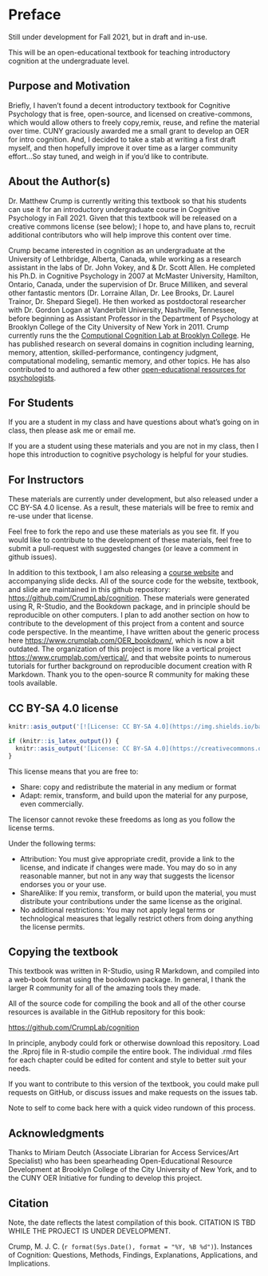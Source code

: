 # Preface {.unnumbered}

Still under development for Fall 2021, but in draft and in-use.

This will be an open-educational textbook for teaching introductory cognition at the undergraduate level. 

## Purpose and Motivation

Briefly, I haven't found a decent introductory textbook for Cognitive Psychology that is free, open-source, and licensed on creative-commons, which would allow others to freely copy,remix, reuse, and refine the material over time. CUNY graciously awarded me a small grant to develop an OER for intro cognition. And, I decided to take a stab at writing a first draft myself, and then hopefully improve it over time as a larger community effort...So stay tuned, and weigh in if you'd like to contribute.

## About the Author(s)

Dr. Matthew Crump is currently writing this textbook so that his students can use it for an introductory undergraduate course in Cognitive Psychology in Fall 2021. Given that this textbook will be released on a creative commons license (see below); I hope to, and have plans to, recruit additional contributors who will help improve this content over time.

Crump became interested in cognition as an undergraduate at the University of Lethbridge, Alberta, Canada, while working as a research assistant in the labs of Dr. John Vokey, and & Dr. Scott Allen. He completed his Ph.D. in Cognitive Psychology in 2007 at McMaster University, Hamilton, Ontario, Canada, under the supervision of Dr. Bruce Milliken, and several other fantastic mentors (Dr. Lorraine Allan, Dr. Lee Brooks, Dr. Laurel Trainor, Dr. Shepard Siegel). He then worked as postdoctoral researcher with Dr. Gordon Logan at Vanderbilt University, Nashville, Tennessee, before beginning as Assistant Professor in the Department of Psychology at Brooklyn College of the City University of New York in 2011. Crump currently runs the the [Computional Cognition Lab at Brooklyn College](https://www.crumplab.com). He has published research on several domains in cognition including learning, memory, attention, skilled-performance, contingency judgment, computational modeling, semantic memory, and other topics. He has also contributed to and authored a few other [open-educational resources for psychologists](https://www.crumplab.com/Books.html).

## For Students

If you are a student in my class and have questions about what's going on in class, then please ask me or email me.

If you are a student using these materials and you are not in my class, then I hope this introduction to cognitive psychology is helpful for your studies. 

## For Instructors

These materials are currently under development, but also released under a CC BY-SA 4.0 license. As a result, these materials will be free to remix and re-use under that license. 

Feel free to fork the repo and use these materials as you see fit. If you would like to contribute to the development of these materials, feel free to submit a pull-request with suggested changes (or leave a comment in github issues).

In addition to this textbook, I am also releasing a [course website](https://www.crumplab.com/cognition/) and accompanying slide decks. All of the source code for the website, textbook, and slide are maintained in this github repository: <https://github.com/CrumpLab/cognition>. These materials were generated using R, R-Studio, and the Bookdown package, and in principle should be reproducible on other computers. I plan to add another section on how to contribute to the development of this project from a content and source code perspective. In the meantime, I have written about the generic process here <https://www.crumplab.com/OER_bookdown/>, which is now a bit outdated. The organization of this project is more like a vertical project [https://www.crumplab.com/vertical/](https://www.crumplab.com/vertical/), and that website points to numerous tutorials for further background on reproducible document creation with R Markdown. Thank you to the open-source R community for making these tools available.

## CC BY-SA 4.0 license

```r
knitr::asis_output('[![License: CC BY-SA 4.0](https://img.shields.io/badge/License-CC%20BY--SA%204.0-lightgrey.svg)](https://creativecommons.org/licenses/by-sa/4.0/)')
```

```r
if (knitr::is_latex_output()) {
  knitr::asis_output('[License: CC BY-SA 4.0](https://creativecommons.org/licenses/by-sa/4.0/)')
}
```

This license means that you are free to:

- Share: copy and redistribute the material in any medium or format
- Adapt: remix, transform, and build upon the material for any purpose, even commercially.

The licensor cannot revoke these freedoms as long as you follow the license terms.

Under the following terms:

- Attribution: You must give appropriate credit, provide a link to the license, and indicate if changes were made. You may do so in any reasonable manner, but not in any way that suggests the licensor endorses you or your use.
- ShareAlike: If you remix, transform, or build upon the material, you must distribute your contributions under the same license as the original.
- No additional restrictions: You may not apply legal terms or technological measures that legally restrict others from doing anything the license permits.

## Copying the textbook

This textbook was written in R-Studio, using R Markdown, and compiled into a web-book format using the bookdown package. In general, I thank the larger R community for all of the amazing tools they made.

All of the source code for compiling the book and all of the other course resources is available in the GitHub repository for this book:

<https://github.com/CrumpLab/cognition>

In principle, anybody could fork or otherwise download this repository. Load the .Rproj file in R-studio compile the entire book. The individual .rmd files for each chapter could be edited for content and style to better suit your needs.

If you want to contribute to this version of the textbook, you could make pull requests on GitHub, or discuss issues and make requests on the issues tab.

Note to self to come back here with a quick video rundown of this process.

## Acknowledgments

Thanks to Miriam Deutch (Associate Librarian for Access Services/Art Specialist) who has been spearheading Open-Educational Resource Development at Brooklyn College of the City University of New York, and to the CUNY OER Initiative for funding to develop this project.

## Citation

Note, the date reflects the latest compilation of this book. CITATION IS TBD WHILE THE PROJECT IS UNDER DEVELOPMENT.

Crump, M. J. C. (`r format(Sys.Date(), format = "%Y, %B %d")`). Instances of Cognition: Questions, Methods, Findings, Explanations, Applications, and Implications. 


